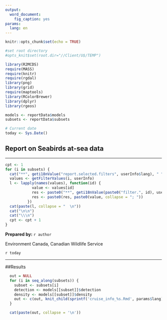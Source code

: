 ```yaml
---
output: 
  word_document:
    fig_caption: yes
params:
  lang: en
---
```


```r
knitr::opts_chunk$set(echo = TRUE)
```


```r
#set root directory
#opts_knit$set(root.dir="//Client/U$/TEMP")
```

```r
library(R2MCDS)
require(MASS)
require(knitr)
require(rgdal)
library(png)
library(grid)
require(maptools)
library(RColorBrewer) 
library(dplyr)
library(rgeos)

models <- reportData$models
subsets <- reportData$subsets

# Current date
today <- Sys.Date()

```

## Report on Seabirds at-sea data

-------------------------

```r
cpt <- 1
for (i in subsets) {
  cat("**", geti18nValue("report.selected.filters", userInfo$lang), " ", cpt, " :**\n\n", sep = "")
  values <- getFilterValues(i, userInfo)
  l <- lapply(names(values), function(id) {
            value <- values[id]
            res <- paste0("**", geti18nValue(paste0("filter.", id), userInfo$lang), ":** ")
            res <- paste0(res, paste0(value, collapse = "; "))
          })
  cat(paste(l, collapse = "  \n"))
  cat("\n\n")
  cat("\\\n")
  cpt <- cpt + 1
}

```

**Prepared by:** `r author`

Environment Canada, Canadian Wildlife Service

`r today`

-------------------------


##Results


```r
  out = NULL
  for (i in seq_along(subsets)) {
    subset <- subsets[i]
    detection <- models[[subset]]$detection
    density <- models[[subset]]$density
    out <- c(out, knit_child(sprintf('cruise_info_%s.Rmd', params$lang)))
  }
```

```r
  cat(paste(out, collapse = '\n'))
```


